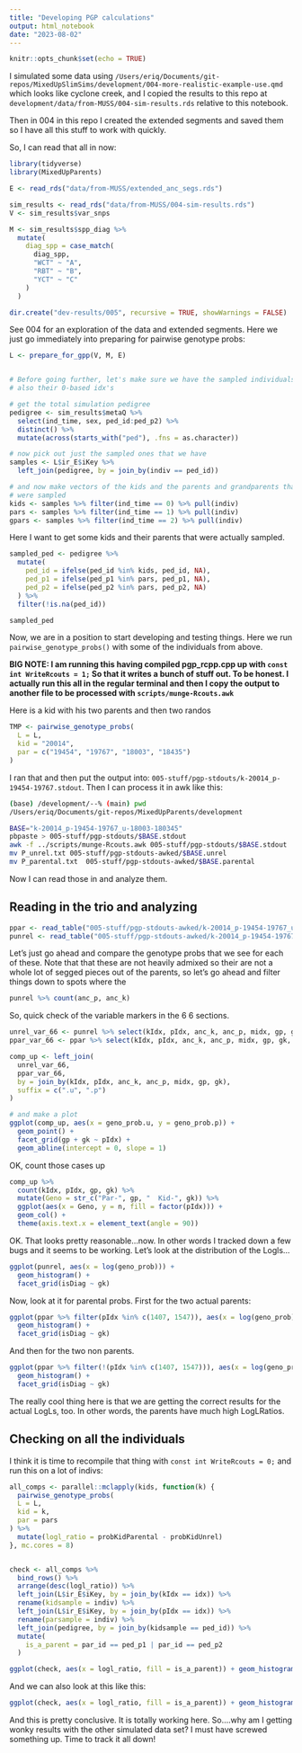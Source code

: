```yaml
---
title: "Developing PGP calculations"
output: html_notebook
date: "2023-08-02"
---
```


```r
knitr::opts_chunk$set(echo = TRUE)
```

I simulated some data using `/Users/eriq/Documents/git-repos/MixedUpSlimSims/development/004-more-realistic-example-use.qmd`
which looks like cyclone creek, and I copied the results to this repo at `development/data/from-MUSS/004-sim-results.rds`
relative to this notebook.

Then in 004 in this repo I created the extended segments and saved them so I
have all this stuff to work with quickly.

So, I can read that all in now:
```r
library(tidyverse)
library(MixedUpParents)

E <- read_rds("data/from-MUSS/extended_anc_segs.rds")

sim_results <- read_rds("data/from-MUSS/004-sim-results.rds")
V <- sim_results$var_snps

M <- sim_results$spp_diag %>%
  mutate(
    diag_spp = case_match(
      diag_spp,
      "WCT" ~ "A",
      "RBT" ~ "B",
      "YCT" ~ "C"
    )
  )

dir.create("dev-results/005", recursive = TRUE, showWarnings = FALSE)
```


See 004 for an exploration of the data and extended segments.  Here we just go immediately
into preparing for pairwise genotype probs:
```r
L <- prepare_for_gpp(V, M, E)


# Before going further, let's make sure we have the sampled individuals with their year and
# also their 0-based idx's

# get the total simulation pedigree
pedigree <- sim_results$metaQ %>%
  select(ind_time, sex, ped_id:ped_p2) %>%
  distinct() %>%
  mutate(across(starts_with("ped"), .fns = as.character))

# now pick out just the sampled ones that we have
samples <- L$ir_E$iKey %>%
  left_join(pedigree, by = join_by(indiv == ped_id))

# and now make vectors of the kids and the parents and grandparents that
# were sampled
kids <- samples %>% filter(ind_time == 0) %>% pull(indiv)
pars <- samples %>% filter(ind_time == 1) %>% pull(indiv)
gpars <- samples %>% filter(ind_time == 2) %>% pull(indiv)
```

Here I want to get some kids and their parents that were actually sampled.
```r
sampled_ped <- pedigree %>%
  mutate(
    ped_id = ifelse(ped_id %in% kids, ped_id, NA),
    ped_p1 = ifelse(ped_p1 %in% pars, ped_p1, NA),
    ped_p2 = ifelse(ped_p2 %in% pars, ped_p2, NA)
  ) %>%
  filter(!is.na(ped_id))

sampled_ped
```


Now, we are in a position to start developing and testing things.  Here we run `pairwise_genotype_probs()` with some of the individuals from above.

**BIG NOTE: I am running this having compiled pgp_rcpp.cpp up with
`const int WriteRcouts = 1;` So that it writes a bunch of stuff out.
To be honest.  I actually run this all in the regular terminal and then
I copy the output to another file to be processed with `scripts/munge-Rcouts.awk`**


Here is a kid with his two parents and then two randos
```r
TMP <- pairwise_genotype_probs(
  L = L,
  kid = "20014",
  par = c("19454", "19767", "18003", "18435")
)
```

I ran that and then put the output into: `005-stuff/pgp-stdouts/k-20014_p-19454-19767.stdout`.
Then I can process it in awk like this:
```sh
(base) /development/--% (main) pwd
/Users/eriq/Documents/git-repos/MixedUpParents/development

BASE="k-20014_p-19454-19767_u-18003-180345"
pbpaste > 005-stuff/pgp-stdouts/$BASE.stdout
awk -f ../scripts/munge-Rcouts.awk 005-stuff/pgp-stdouts/$BASE.stdout
mv P_unrel.txt 005-stuff/pgp-stdouts-awked/$BASE.unrel
mv P_parental.txt  005-stuff/pgp-stdouts-awked/$BASE.parental

```

Now I can read those in and analyze them.

## Reading in the trio and analyzing

```r
ppar <- read_table("005-stuff/pgp-stdouts-awked/k-20014_p-19454-19767_u-18003-180345.parental")
punrel <- read_table("005-stuff/pgp-stdouts-awked/k-20014_p-19454-19767_u-18003-180345.unrel")
```

Let's just go ahead and compare the genotype probs that we see for each of these.
Note that that these are not heavily admixed so their are not a whole lot of
segged pieces out of the parents, so let's go ahead and filter things down to
spots where the
```r
punrel %>% count(anc_p, anc_k)
```

So, quick check of the variable markers in the 6 6 sections.
```r


unrel_var_66 <- punrel %>% select(kIdx, pIdx, anc_k, anc_p, midx, gp, gk, isDiag, geno_prob) %>% filter(anc_k == 6, anc_p == 6, isDiag == 0)
ppar_var_66 <- ppar %>% select(kIdx, pIdx, anc_k, anc_p, midx, gp, gk, isDiag, geno_prob) %>% filter(anc_k == 6, anc_p == 6, isDiag == 0)

comp_up <- left_join(
  unrel_var_66,
  ppar_var_66,
  by = join_by(kIdx, pIdx, anc_k, anc_p, midx, gp, gk),
  suffix = c(".u", ".p")
)

# and make a plot
ggplot(comp_up, aes(x = geno_prob.u, y = geno_prob.p)) +
  geom_point() +
  facet_grid(gp + gk ~ pIdx) +
  geom_abline(intercept = 0, slope = 1)
```

OK, count those cases up
```r
comp_up %>%
  count(kIdx, pIdx, gp, gk) %>%
  mutate(Geno = str_c("Par-", gp, "  Kid-", gk)) %>%
  ggplot(aes(x = Geno, y = n, fill = factor(pIdx))) +
  geom_col() +
  theme(axis.text.x = element_text(angle = 90))
```

OK.  That looks pretty reasonable...now.  In other words I tracked down a few bugs and it
seems to be working.  Let's look at the distribution of the Logls...
```r
ggplot(punrel, aes(x = log(geno_prob))) +
  geom_histogram() +
  facet_grid(isDiag ~ gk)
```

Now, look at it for parental probs.  First for the two actual parents:
```r
ggplot(ppar %>% filter(pIdx %in% c(1407, 1547)), aes(x = log(geno_prob))) +
  geom_histogram() +
  facet_grid(isDiag ~ gk)
```


And then for the two non parents.
```r
ggplot(ppar %>% filter(!(pIdx %in% c(1407, 1547))), aes(x = log(geno_prob))) +
  geom_histogram() +
  facet_grid(isDiag ~ gk)
```

The really cool thing here is that we are getting the correct results for the actual LogLs, too.
In other words, the parents have much high LogLRatios.


## Checking on all the individuals 

I think it is time to recompile that thing with `const int WriteRcouts = 0;` and
run this on a lot of indivs:
```r
all_comps <- parallel::mclapply(kids, function(k) {
  pairwise_genotype_probs(
  L = L,
  kid = k,
  par = pars
) %>%
  mutate(logl_ratio = probKidParental - probKidUnrel)
}, mc.cores = 8)


check <- all_comps %>%
  bind_rows() %>%
  arrange(desc(logl_ratio)) %>%
  left_join(L$ir_E$iKey, by = join_by(kIdx == idx)) %>%
  rename(kidsample = indiv) %>%
  left_join(L$ir_E$iKey, by = join_by(pIdx == idx)) %>%
  rename(parsample = indiv) %>%
  left_join(pedigree, by = join_by(kidsample == ped_id)) %>%
  mutate(
    is_a_parent = par_id == ped_p1 | par_id == ped_p2
  )

ggplot(check, aes(x = logl_ratio, fill = is_a_parent)) + geom_histogram() + facet_wrap(~logl_ratio > 0, scales = "free")
```

And we can also look at this like this:
```r
ggplot(check, aes(x = logl_ratio, fill = is_a_parent)) + geom_histogram() + xlim(-10, 125)
```

And this is pretty conclusive.  It is totally working here.  So....why am I getting
wonky results with the other simulated data set?  I must have screwed something up.
Time to track it all down!
